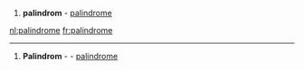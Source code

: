 {{msg:-da-}}

{{msg:-noun-}}
#'''palindrom''' {{msg:m}} - [[palindrome]]

[[nl:palindrome]]
[[fr:palindrome]]
----
{{msg:-de-}}

{{msg:-noun-}}
#'''Palindrom''' {{msg:m}} - - [[palindrome]]